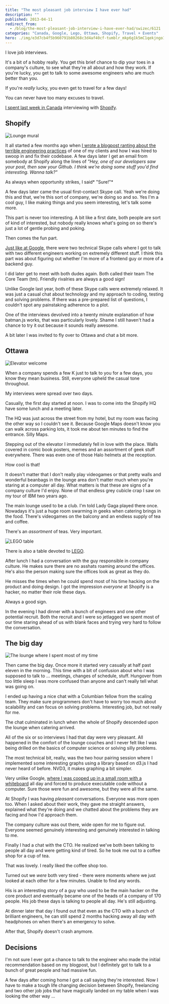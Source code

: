 ```yaml
---
title: "The most pleasant job interview I have ever had"
description: ""
published: 2013-04-11
redirect_from:
  - /blog/the-most-pleasant-job-interview-i-have-ever-had/swizec/6121
categories: "Canada, Google, Lego, Ottawa, Shopify, Travel + Events"
hero: ./img/e3d7cb4f5b960791b80268c3d4af40cf-tumblr_mkp6g1k5mC1qekjngo1_500.jpg
---
```


I love job interviews.

It's a bit of a hobby really. You get this brief chance to dip your toes in a company's culture, to see what they're all about and how they work. If you're lucky, you get to talk to some awesome engineers who are much better than you.

If you're _really_ lucky, you even get to travel for a few days!

You can never have too many excuses to travel.

[I spent last week in Canada](https://swizec.com/blog/canada-eh/) interviewing with [Shopify](http://shopify.com).

## Shopify

![Lounge mural](https://swizec.com/wp-content/uploads/2013/04/lounge-mural.jpg)

It all started a few months ago when [I wrote a blogpost ranting about the terrible engineering practices](https://swizec.com/blog/my-very-own-daily-wtf/) of one of my clients and how I was hired to swoop in and fix their codebase. A few days later I get an email from somebody at Shopify along the lines of _"Hey, one of our developers saw your post, then saw your Github. I think we're doing some stuff you'd find interesting. Wanna talk?"_

As always when opportunity strikes, I said* "Sure!"*

A few days later came the usual first-contact Skype call. Yeah we're doing this and that, we're this sort of company, we're doing so and so. Yes I'm a cool guy, I like making things and you seem interesting, let's talk some more.

This part is never too interesting. A bit like a first date, both people are sort of kind of interested, but nobody really knows what's going on so there's just a lot of gentle probing and poking.

Then comes the fun part.

[Just like at Google](https://swizec.com/blog/a-google-phone-interview/), there were two technical Skype calls where I got to talk with two different engineers working on extremely different stuff. I think this part was about figuring out whether I'm more of a frontend guy or more of a backend guy.

I did later get to meet with both dudes again. Both called their team The Core Team (tm). Friendly rivalries are always a good sign!

Unlike Google last year, both of these Skype calls were extremely relaxed. It was just a casual chat about technology and my approach to coding, testing and solving problems. If there was a pre-prepared list of questions, I couldn't spot any painstaking adherence to a plot.

One of the interviews devolved into a twenty minute explanation of how batman.js works, that was particularly lovely. Shame I still haven't had a chance to try it out because it sounds really awesome.

A bit later I was invited to fly over to Ottawa and chat a bit more.

## Ottawa

![Elevator welcome](https://swizec.com/wp-content/uploads/2013/04/elevator-welcome.jpg)

When a company spends a few K just to talk to you for a few days, you know they mean business. Still, everyone upheld the casual tone throughout.

My interviews were spread over two days.

Casually, the first day started at noon. I was to come into the Shopify HQ have some lunch and a meeting later.

The HQ was just across the street from my hotel, but my room was facing the other way so I couldn't see it. Because Google Maps doesn't know you can walk across parking lots, it took me about ten minutes to find the entrance. Silly Maps.

Stepping out of the elevator I immediately fell in love with the place. Walls covered in comic book posters, memes and an assortment of geek stuff everywhere. There was even one of those Halo helmets at the reception.

How cool is that!

It doesn't matter that I don't really play videogames or that pretty walls and wonderful beanbags in the lounge area don't matter much when you're staring at a computer all day. What matters is that these are signs of a company culture I'd enjoy. None of that endless grey cubicle crap I saw on my tour of IBM two years ago.

The main lounge used to be a club. I'm told Lady Gaga played there once. Nowadays it's just a huge room swarming in geeks when catering brings in the food. There's videogames on the balcony and an endless supply of tea and coffee.

There's an _assortment_ of teas. Very important.

![LEGO table](./img/e3d7cb4f5b960791b80268c3d4af40cf-tumblr_mkp6g1k5mC1qekjngo1_500.jpg)

There is also a table devoted to [LEGO](http://www.lego.com/).

After lunch I had a conversation with the guy responsible in company culture. He makes sure there are no asshats roaming around the offices. He's also the person making sure the offices look as great as they do.

He misses the times when he could spend most of his time hacking on the product and doing design. I got the impression _everyone_ at Shopify is a hacker, no matter their role these days.

Always a good sign.

In the evening I had dinner with a bunch of engineers and one other potential recruit. Both the recruit and I were so jetlagged we spent most of our time staring ahead of us with blank faces and trying very hard to follow the conversation.

## The big day

![The lounge where I spent most of my time](https://swizec.com/wp-content/uploads/2013/04/lounge.jpg)

Then came the big day. Once more it started very casually at half past eleven in the morning. This time with a bit of confusion about who I was supposed to talk to ... meetings, changes of schedule, stuff. Hungover from too little sleep I was more confused than anyone and can't really tell what was going on.

I ended up having a nice chat with a Columbian fellow from the scaling team. They make sure programmers don't have to worry too much about scalability and can focus on solving problems. Interesting job, but not really for me.

The chat culminated in lunch when the whole of Shopify descended upon the lounge when catering arrived.

All of the six or so interviews I had that day were very pleasant. All happened in the comfort of the lounge couches and I never felt like I was being drilled on the basics of computer science or solving silly problems.

The most technical bit, really, was the two hour pairing session where I implemented some interesting graphs using a library based on d3.js I had never heard of before. NVD3, it makes graphing a bit simpler.

Very unlike Google, [where I was cooped up in a small room with a whiteboard](https://swizec.com/blog/inside-a-google-onsite-interview/) all day and forced to produce executable code without a computer. Sure those were fun and awesome, but they were all the same.

At Shopify I was having _pleasant_ conversations. Everyone was more open too. When I asked about their work, they gave me straight answers, explained what they're doing and we chatted about the problems they are facing and how I'd approach them.

The company culture was out there, wide open for me to figure out. Everyone seemed genuinely interesting and genuinely interested in talking to me.

Finally I had a chat with the CTO. He realized we've both been talking to people all day and were getting kind of tired. So he took me out to a coffee shop for a cup of tea.

That was lovely. I really liked the coffee shop too.

Turned out we _were_ both very tired - there were moments where we just looked at each other for a few minutes. Unable to find any words.

His is an interesting story of a guy who used to be the main hacker on the core product and eventually became one of the heads of a company of 170 people. His job these days is talking to people all day. He's still adjusting.

At dinner later that day I found out that even as the CTO with a bunch of brilliant engineers, he can still spend 2 months hacking away all day with headphones on when there's an emergency to solve.

After that, Shopify doesn't crash anymore.

## Decisions

I'm not sure I ever got a chance to talk to the engineer who made the initial recommendation based on my blogpost, but I definitely got to talk to a bunch of great people and had massive fun.

A few days after coming home I got a call saying they're interested. Now I have to make a tough life changing decision between Shopify, freelancing and two other job jobs that have magically landed on my table when I was looking the other way ...